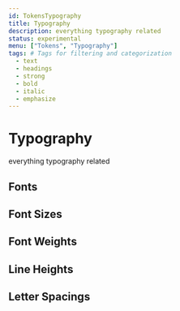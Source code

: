 ```yaml
---
id: TokensTypography
title: Typography
description: everything typography related
status: experimental
menu: ["Tokens", "Typography"]
tags: # Tags for filtering and categorization
  - text
  - headings
  - strong
  - bold
  - italic
  - emphasize
---
```


# Typography

everything typography related

## Fonts

<GenericTokenTableDemo category="fonts" />

## Font Sizes

<GenericTokenTableDemo category="fontSizes" />

## Font Weights

<GenericTokenTableDemo category="fontWeights" />

## Line Heights

<GenericTokenTableDemo category="lineHeights" />

## Letter Spacings

<GenericTokenTableDemo category="letterSpacings" />
